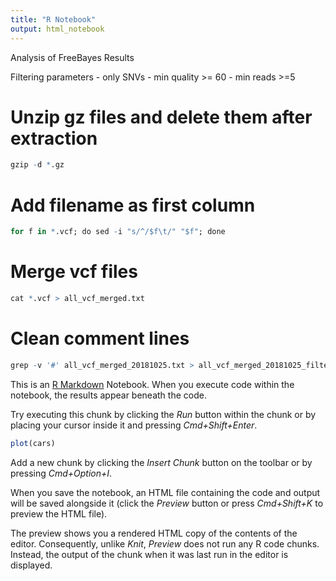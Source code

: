 ```yaml
---
title: "R Notebook"
output: html_notebook
---
```


Analysis of FreeBayes Results

Filtering parameters
- only SNVs
- min quality >= 60
- min reads >=5

# Unzip gz files and delete them after extraction
```r
gzip -d *.gz
```  

# Add filename as first column
```r
for f in *.vcf; do sed -i "s/^/$f\t/" "$f"; done
```

# Merge vcf files

```r
cat *.vcf > all_vcf_merged.txt
```

# Clean comment lines
```r
grep -v '#' all_vcf_merged_20181025.txt > all_vcf_merged_20181025_filtered.txt
```








This is an [R Markdown](http://rmarkdown.rstudio.com) Notebook. When you execute code within the notebook, the results appear beneath the code. 

Try executing this chunk by clicking the *Run* button within the chunk or by placing your cursor inside it and pressing *Cmd+Shift+Enter*. 

```r
plot(cars)
```

Add a new chunk by clicking the *Insert Chunk* button on the toolbar or by pressing *Cmd+Option+I*.

When you save the notebook, an HTML file containing the code and output will be saved alongside it (click the *Preview* button or press *Cmd+Shift+K* to preview the HTML file). 

The preview shows you a rendered HTML copy of the contents of the editor. Consequently, unlike *Knit*, *Preview* does not run any R code chunks. Instead, the output of the chunk when it was last run in the editor is displayed.

